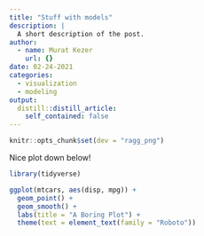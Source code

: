 ```yaml
---
title: "Stuff with models"
description: |
  A short description of the post.
author:
  - name: Murat Kezer
    url: {}
date: 02-24-2021
categories:
  - visualization
  - modeling
output:
  distill::distill_article:
    self_contained: false
---
```



```r
knitr::opts_chunk$set(dev = "ragg_png")
```


Nice plot down below!

```r
library(tidyverse)

ggplot(mtcars, aes(disp, mpg)) +
  geom_point() +
  geom_smooth() + 
  labs(title = "A Boring Plot") +
  theme(text = element_text(family = "Roboto"))
```


